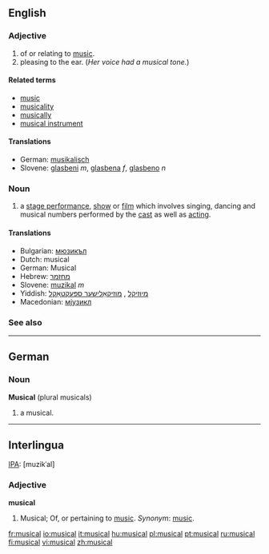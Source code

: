 ==English==

===Adjective===
{{en-adj}}

# of or relating to [[music]].
# pleasing to the ear. (''Her voice had a musical tone.'')

====Related terms====
*[[music]]
*[[musicality]]
*[[musically]]
*[[musical instrument]]

====Translations====
*German: [[musikalisch]]
*Slovene: [[glasbeni]] ''m'', [[glasbena]] ''f'', [[glasbeno]] ''n''

===Noun===
{{en-noun}}

# a [[stage performance]], [[show]] or [[film]] which involves singing, dancing and musical numbers performed by the [[cast]] as well as [[acting]].

====Translations====
*Bulgarian: [[мюзикъл]] {{m}}
*Dutch: musical {{m}}
*German: Musical {{n}}
*Hebrew: [[מחזמר]] {{m}}
*Slovene: [[muzikal]] ''m''
*Yiddish: [[מיוזיקל]] {{m}}, [[מוזיקאַלישער ספּעקטאַקל]] {{m}}
*Macedonian: [[мјузикл]] {{m}}

===See also===
{{pedialite}}

----

==German==

===Noun===
'''Musical''' {{n}} (plural musicals)

# a musical.

----

==Interlingua==

[[IPA]]: [muzikˈal]

===Adjective===
'''musical'''

# Musical; Of, or pertaining to [[music]]. ''Synonym'': [[music]].

[[fr:musical]]
[[io:musical]]
[[it:musical]]
[[hu:musical]]
[[pl:musical]]
[[pt:musical]]
[[ru:musical]]
[[fi:musical]]
[[vi:musical]]
[[zh:musical]]